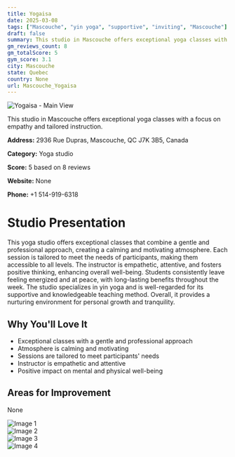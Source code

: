 ```yaml
---
title: Yogaisa
date: 2025-03-08
tags: ["Mascouche", "yin yoga", "supportive", "inviting", "Mascouche"]  
draft: false
summary: This studio in Mascouche offers exceptional yoga classes with a focus on empathy and tailored instruction.
gm_reviews_count: 8
gm_totalScore: 5
gym_score: 3.1
city: Mascouche
state: Quebec
country: None
url: Mascouche_Yogaisa
---
```


<div className="aspect-[16/9] relative my-8">
  <img 
    src="https://lh5.googleusercontent.com/p/AF1QipN9E4wzbFSIlnN7MUwkzzCW-fnDBXwBUjPUj9W1=w1920-h1080-k-no"
    alt="Yogaisa - Main View"
    className="object-cover absolute inset-0 w-full h-full rounded-lg"
  />
</div>

This studio in Mascouche offers exceptional yoga classes with a focus on empathy and tailored instruction.

**Address:** 2936 Rue Dupras, Mascouche, QC J7K 3B5, Canada

**Category:** Yoga studio

**Score:** 5 based on 8 reviews

**Website:** None

**Phone:** +1 514-919-6318

# Studio Presentation

This yoga studio offers exceptional classes that combine a gentle and professional approach, creating a calming and motivating atmosphere. Each session is tailored to meet the needs of participants, making them accessible to all levels. The instructor is empathetic, attentive, and fosters positive thinking, enhancing overall well-being. Students consistently leave feeling energized and at peace, with long-lasting benefits throughout the week. The studio specializes in yin yoga and is well-regarded for its supportive and knowledgeable teaching method. Overall, it provides a nurturing environment for personal growth and tranquility.

## Why You'll Love It

- Exceptional classes with a gentle and professional approach
- Atmosphere is calming and motivating
- Sessions are tailored to meet participants' needs
- Instructor is empathetic and attentive
- Positive impact on mental and physical well-being

## Areas for Improvement

None

<div className="grid grid-cols-1 xl:grid-cols-2 gap-4 my-8">
<div className="aspect-[4/3] relative"><img src="https://lh5.googleusercontent.com/p/AF1QipMISioS5dELfK2NVZ6RLFRu6AvukbLFbaLnvs_F=w1920-h1080-k-no" alt="Image 1" className="object-cover absolute inset-0 w-full h-full rounded-lg" /></div>
<div className="aspect-[4/3] relative"><img src="https://lh5.googleusercontent.com/p/AF1QipM2gYXNdMlFQKd6WEO7tc1ywiNlo8uD9zlvphYp=w1920-h1080-k-no" alt="Image 2" className="object-cover absolute inset-0 w-full h-full rounded-lg" /></div>
<div className="aspect-[4/3] relative"><img src="https://lh5.googleusercontent.com/p/AF1QipMlGxiBPOPe2JP5LviTmDi_YCJeH_LLbZ_wRcir=w1920-h1080-k-no" alt="Image 3" className="object-cover absolute inset-0 w-full h-full rounded-lg" /></div>
<div className="aspect-[4/3] relative"><img src="https://lh5.googleusercontent.com/p/AF1QipMp5E35njGDRbCZcJJ7jBb72LsKyvLdsL3_tgJ9=w1920-h1080-k-no" alt="Image 4" className="object-cover absolute inset-0 w-full h-full rounded-lg" /></div>
</div>